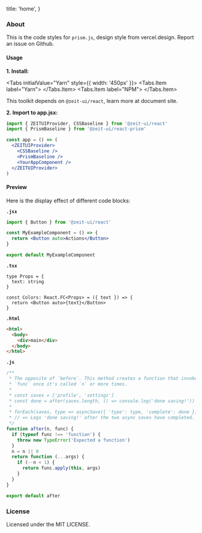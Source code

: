 
  title: 'home',
}

### About

This is the code styles for `prism.js`, design style from <Link target="_blank" href="https://vercel.com/design">vercel.design</Link>.
Report an issue on <Link target="_blank" color href="https://github.com/zeit-ui/react-prism">Github</Link>.

<Spacer y={2} />

#### Usage

**1. Install:**

<Tabs initialValue="Yarn" style={{ width: '450px' }}>
  <Tabs.Item label="Yarn">
    <Snippet text="yarn add @zeit-ui/react @zeit-ui/react-prism" />
  </Tabs.Item>
  <Tabs.Item label="NPM">
    <Snippet text="npm install @zeit-ui/react @zeit-ui/react-prism" />
  </Tabs.Item>
</Tabs>

This toolkit depends on `@zeit-ui/react`, learn more
at <Link target="_blank" color href="https://react.zeit-ui.co">document site</Link>.

**2. Import to app.jsx:**

```jsx
import { ZEITUIProvider, CSSBaseline } from '@zeit-ui/react'
import { PrismBaseline } from '@zeit-ui/react-prism'

const app = () => (
  <ZEITUIProvider>
    <CSSBaseline />
    <PrismBaseline />
    <YourAppComponent />
  </ZEITUIProvider>
)
```

<Spacer y={2} />

#### Preview

Here is the display effect of different code blocks:

**`.jsx`**

```jsx
import { Button } from '@zeit-ui/react'

const MyExampleComponent = () => {
  return <Button auto>Actions</Button>
}

export default MyExampleComponent
```

<Spacer y={2} />

**`.tsx`**

```tsx
type Props = {
  text: string
}

const Colors: React.FC<Props> = ({ text }) => {
  return <Button auto>{text}</Button>
}
```

<Spacer y={2} />

**`.html`**

```html
<html>
  <body>
    <div>main</div>
  </body>
</html>
```

<Spacer y={2} />

**`.js`**

```js
/**
 * The opposite of `before`. This method creates a function that invokes
 * `func` once it's called `n` or more times.
 *
 * const saves = ['profile', 'settings']
 * const done = after(saves.length, () => console.log('done saving!'))
 *
 * forEach(saves, type => asyncSave({ 'type': type, 'complete': done }))
 * // => Logs 'done saving!' after the two async saves have completed.
 */
function after(n, func) {
  if (typeof func !== 'function') {
    throw new TypeError('Expected a function')
  }
  n = n || 0
  return function (...args) {
    if (--n < 1) {
      return func.apply(this, args)
    }
  }
}

export default after
```

<Spacer y={3} />

### License

Licensed under the <Link target="_blank" href="https://github.com/zeit-ui/react-prism/blob/master/LICENSE">MIT LICENSE</Link>.

